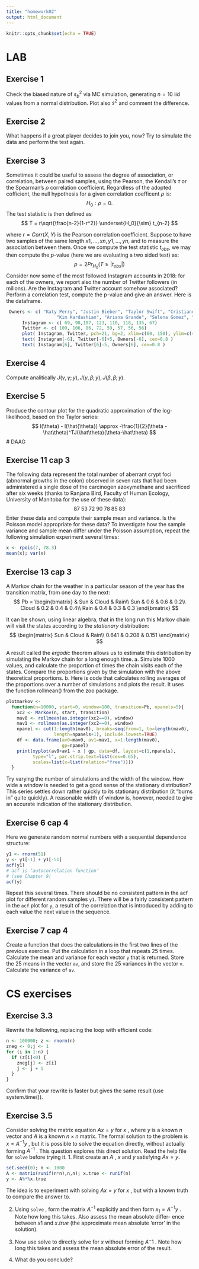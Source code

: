 ```yaml
---
title: "homework02"
output: html_document
---
```


```r
knitr::opts_chunk$set(echo = TRUE)
```

# LAB

## Exercise 1
Check the biased nature of $s^2_b$ via MC simulation, generating $n=10$ iid values from a normal distribution. Plot also $s^2$ and comment the difference.

## Exercise 2

What happens if a great player decides to join you, now? Try to simulate the data and perform the test again.

## Exercise 3

Sometimes it could be useful to assess the degree of association, or correlation, between paired samples, using the Pearson, the Kendall’s $\tau$ or the Spearman’s $\rho$ correlation coefficient. Regardless of the adopted cofficient, the null hypothesis for a given correlation coefficent $\rho$ is:
$$
H_0:\rho=0.
$$
The test statistic is then defined as
$$
T = r\sqrt{\frac{n-2}{1-r^2}} \underset{H_0}{\sim} t_{n-2}
$$

where $r=Corr(X,Y)$ is the Pearson correlation coefficient. Suppose to have two samples of the same length $x1,…,xn,y1,…,yn$, and to measure the association between them. Once we compute the test statistic $t_{obs}$, we may then compute the $p$-value (here we are evaluating a two sided test) as:
$$
p = 2Pr_{H_0}(T \geq |t_{obs}|)
$$
Consider now some of the most followed Instagram accounts in 2018: for each of the owners, we report also the number of Twitter followers (in milions). Are the Instagram and Twitter account somehow associated? Perform a correlation test, compute the p-value and give an answer. Here is the dataframe.

```r
 Owners <- c( "Katy Perry", "Justin Bieber", "Taylor Swift", "Cristiano Ronaldo",
                   "Kim Kardashian", "Ariana Grande", "Selena Gomez", "Demi Lovato")
      Instagram <- c( 69, 98,107, 123, 110, 118, 135, 67)
      Twitter <- c( 109, 106, 86, 72, 59, 57, 56, 56)
      plot( Instagram, Twitter, pch=21, bg=2, xlim=c(60, 150), ylim=c(40, 120) )
      text( Instagram[-6], Twitter[-6]+5, Owners[-6], cex=0.8 )
      text( Instagram[6], Twitter[6]-5, Owners[6], cex=0.8 )
```

## Exercise 4

Compute analitically $J(γ,γ;y),J(γ,β;y),J(β,β;y)$.

## Exercise 5

Produce the contour plot for the quadratic approximation of the log-likelihood, based on the Taylor series:
$$
l(\theta) - l(\hat{\theta}) \approx -\frac{1}{2}(\theta - \hat\theta)^TJ(\hat\theta)(\theta-\hat\theta)
$$
# DAAG

## Exercise 11 cap 3
The following data represent the total number of aberrant crypt foci (abnormal growths in
the colon) observed in seven rats that had been administered a single dose of the carcinogen
azoxymethane and sacrificed after six weeks (thanks to Ranjana Bird, Faculty of Human Ecology,
University of Manitoba for the use of these data):
$$
87 \; 53 \; 72 \; 90 \; 78 \; 85 \; 83
$$
Enter these data and compute their sample mean and variance. Is the Poisson model appropriate
for these data? To investigate how the sample variance and sample mean differ under the Poisson
assumption, repeat the following simulation experiment several times:
```r
x <- rpois(7, 78.3)
mean(x); var(x)
```

## Exercise 13 cap 3
A Markov chain for the weather in a particular season of the year has the transition matrix, from one day to the next:
$$
Pb = 
\begin{bmatrix}
  & Sun & Cloud & Rain\\
Sun & 0.6 & 0.6 & 0.2\\
Cloud & 0.2 & 0.4 & 0.4\\
Rain & 0.4 & 0.3 & 0.3
\end{bmatrix}
$$

It can be shown, using linear algebra, that in the long run this Markov chain will visit the states according to the *stationary* distribution:
$$
\begin{matrix}
Sun & Cloud & Rain\\
0.641 & 0.208 & 0.151
\end{matrix}
$$

A result called the *ergodic* theorem allows us to estimate this distribution by simulating the Markov chain for a long enough time.
a. Simulate 1000 values, and calculate the proportion of times the chain visits each of the states. Compare the proportions given by the simulation with the above theoretical proportions.
b. Here is code that calculates rolling averages of the proportions over a number of simulations
and plots the result. It uses the function rollmean() from the zoo package.
```r
plotmarkov <-
  function(n=10000, start=0, window=100, transition=Pb, npanels=5){
    xc2 <- Markov(n, start, transition)
    mav0 <- rollmean(as.integer(xc2==0), window)
    mav1 <- rollmean(as.integer(xc2==0), window)
    npanel <- cut(1:length(mav0), breaks=seq(from=1, to=length(mav0),
                  length=npanels+1), include.lowest=TRUE)
    df <- data.frame(av0=mav0, av1=mav1, x=1:length(mav0),
                     gp=npanel)
    print(xyplot(av0+av1 ~ x | gp, data=df, layout=c(1,npanels),
          type="l", par.strip.text=list(cex=0.65),
          scales=list(x=list(relation="free"))))
  }
```

Try varying the number of simulations and the width of the window. How wide a window
is needed to get a good sense of the stationary distribution? This series settles down rather
quickly to its stationary distribution (it “burns in” quite quickly). A reasonable width of
window is, however, needed to give an accurate indication of the stationary distribution.

## Exercise 6 cap 4
Here we generate random normal numbers with a sequential dependence structure:
```r
y1 <- rnorm(51)
y <- y1[-1] + y1[-51]
acf(y1)
# acf is ‘autocorrelation function’
# (see Chapter 9)
acf(y)
```
Repeat this several times. There should be no consistent pattern in the acf plot for different random samples `y1`. There will be a fairly consistent pattern in the `acf` plot for `y`, a result of the correlation that is introduced by adding to each value the next value in the sequence.

## Exercise 7 cap 4

Create a function that does the calculations in the first two lines of the previous exercise. Put the calculation in a loop that repeats 25 times. Calculate the mean and variance for each vector `y` that is returned. Store the 25 means in the vector `av`, and store the 25 variances in
the vector `v`. Calculate the variance of `av`.


# CS exercises

## Exercise 3.3
Rewrite the following, replacing the loop with efficient code:
```r
n <- 100000; z <- rnorm(n)
zneg <- 0;j <- 1
for (i in 1:n) {
  if (z[i]<0) {
    zneg[j] <- z[i]
    j <- j + 1
  }
}
```

Confirm that your rewrite is faster but gives the same result (use system.time()).

## Exercise 3.5

Consider solving the matrix equation $Ax = y$ for $x$ , where $y$ is a known $n$ vector and $A$ is a known $n × n$ matrix. The formal solution to the problem is $x = A^{-1} y$ , but it is possible to solve the equation directly, without actually forming $A^{-1}$ . This question explores this direct solution. Read the help file for `solve` before trying it.
1. First create an $A$ , $x$ and $y$ satisfying $Ax = y$.
```r
set.seed(0); n <- 1000
A <- matrix(runif(n*n),n,n); x.true <- runif(n)
y <- A%*%x.true
```
The idea is to experiment with solving $Ax = y$ for $x$ , but with a known
truth to compare the answer to.

2. Using `solve` , form the matrix $A^{−1}$ explicitly and then form $x_1 = A^{−1}y$ . Note how long this takes. Also assess the mean absolute differ-
ence between $x1$ and $x.true$ (the approximate mean absolute ‘error’ in
the solution).

3. Now use solve to directly solve for $x$ without forming $A^-1$ . Note how
long this takes and assess the mean absolute error of the result.

4. What do you conclude?